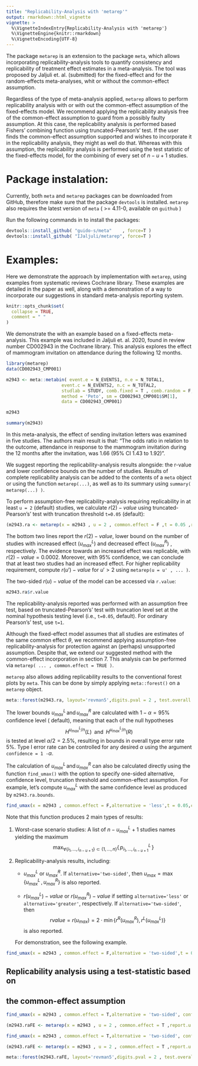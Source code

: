 ```yaml
---
title: "Replicability-Analysis with 'metarep'"
output: rmarkdown::html_vignette
vignette: >
  %\VignetteIndexEntry{Replicability-Analysis with 'metarep'}
  %\VignetteEngine{knitr::rmarkdown}
  %\VignetteEncoding{UTF-8}
---
```


The package `metarep` is an extension to the package `meta`, which allows incorporating replicability-analysis tools to quantify consistency and replicability of treatment effect estimates in a meta-analysis. The tool was proposed by Jaljuli et. al. (submitted) for the fixed-effect and for the random-effects meta-analyses, whit or without the common-effect assumption. 

Regardless of the type of meta-analysis applied, `metarep` allows to perform replicability analysis with or with out the common-effect assumption of the fixed-effects model. We recommend applying the replicability analysis free of the common-effect assumption to guard from a possibly faulty assumption. At this case, the replicability analysis is performed based Fishers' combining function using truncated-Pearson's' test. 
If the user finds the common-effect assumption supported and wishes to incorporate it in the replicability analysis, they might as well do that. Whereas with this assumption, the replicability analysis is performed using the test statistic of the fixed-effects model, for the combining of every set of $n-u+1$ studies. 

# Package instalation: 
Currently, both `meta` and `metarep` packages can be downloaded from GitHub, therefore make sure that the package `devtools` is installed. `metarep` also requires the latest version of `meta` ( >= 4.11-0, available on `guithub` )

Run the following commands in \code{console} to install the packages: 
```r
devtools::install_github( "guido-s/meta"    , force=T )
devtools::install_github( "IJaljuli/metarep", force=T )
```
# Examples:
Here we demonstrate the approach  by implementation  with `metarep`, using examples from systematic reviews Cochrane library. These examples are detailed in the paper as well, along with a demonstration of a way to incorporate our suggestions in standard meta-analysis reporting system.
```r
knitr::opts_chunk$set(
  collapse = TRUE,
  comment = " "
)
```

We demonstrate the with an example based on a fixed-effects meta-analysis. This example was included in Jaljuli et. al. 2020, found in review number CD002943 in the Cochrane library. This analysis explores the effect of mammogram invitation on attendance during the following 12 months.

```r
library(metarep)
data(CD002943_CMP001)

m2943 <- meta::metabin( event.e = N_EVENTS1, n.e = N_TOTAL1, 
                     event.c = N_EVENTS2, n.c = N_TOTAL2,
                     studlab = STUDY, comb.fixed = T , comb.random = F,
                     method = 'Peto', sm = CD002943_CMP001$SM[1],
                     data = CD002943_CMP001)

m2943

summary(m2943)
```


In this meta-analysis, the effect of sending invitation letters was examined in five studies. The authors main result is that: "The odds ratio in relation to the outcome, attendance in response to the mammogram invitation during the 12 months after the invitation, was 1.66 (95% CI 1.43 to 1.92)". 

We suggest reporting the replicability-analysis results alongside: the r-value and lower confidence bounds on the number of studies. 
Results of complete replicability analysis can be added to the contents of a `meta` object or using the function `metarep(...)`, as well as to its summary using `summary( metarep(...) )`. 

To perform assumption-free replicability-analysis requiring replicability in at least `u = 2` (default) studies, we calculate $r(2)-value$ using truncated-Pearson's' test with truncation threshold `t=0.05` (default):


```r
(m2943.ra <- metarep(x = m2943 , u = 2 , common.effect = F ,t = 0.05 ,report.u.max = T))
```
The bottom two lines report the $r(2)-value$, lower bound on the number of studies with increased effect ($u^L_{max}$) and decreased effect ($u^R_{max}$) , respectively. 
The evidence towards an increased effect was replicable, with $r(2) − value = 0.0002$. Moreover, with $95\%$ confidence, we can conclude that at least two studies had an increased effect.
For higher replicability requirement, compute $r(u')-value$ for $u'>2$ using `metarep(u = u' , ... )`.

The two-sided $r(u)-value$ of the model can be accessed via `r.value`: 
```r
m2943.ra$r.value
```

The replicability-analysis reported was performed with an assumption free test, based on truncated-Pearson's' test with truncation level set at the nominal hypothesis testing level (i.e., `t=0.05`, default). For ordinary Pearson's' test, use `t=1`. 

Although the fixed-effect model assumes that all studies are estimates of the same common effect $\theta$, we recommend applying assumption-free replicability-analysis for protection against an (perhaps) unsupported assumption. Despite that, we extend our suggested method with the common-effect incorporation in section 7. This analysis can be performed via `metarep( ... , common.effect = TRUE )`.

`metarep` also allows adding replicability results to the conventional forest plots by `meta`. This can be done by simply applying `meta::forest()` on a `metarep` object. 


```r
meta::forest(m2943.ra, layout='revman5',digits.pval = 2 , test.overall = T )
```


<!-- The computation of lower bounds on number of studies with replicability of increased \& decreased effects can be suppressed using `metarep( ... , report.u.max = FALSE )` -->


<!-- ```{r remove_bounds, fig.width=8.5, fig.height=3} -->
<!-- meta::forest( metarep(x = m2943, report.u.max = F ), -->
<!--               layout='revman5',digits.pval = 2 , test.overall = T ) -->
<!-- ``` -->


The lower bounds $u^L_{max} \, \text{and} \, u^R_{max}$ are calculated with $1-\alpha = 95\%$ confidence level ( default), meaning that each of the null hypotheses $$H^{u^L_{max}/n}(L) \;\; \text{and}\;\; H^{u^L_{max}/n}(R)$$ is tested at level $\alpha /2 = 2.5\%$, resulting in bounds in overall type error rate $5\%$. Type I error rate can be controlled for any desired $\alpha$ using the argument `confidence = 1 - `$\alpha$.

<!-- Setting `report.u.max = FALSE` can save time when one is only interested in exctracting the $r(u)-value$. The algorithm for computing $u^L_{max} \, \text{and} \, u^R_{max}$ with no assumptions has low complexity of $O( n )$ ( $n$ is the number of studies in the meta-analysis), but it can be quite much when one is performing large amount of replicability analyses at once. However, the computation of these bounds takes $O(2^n)$ if coercing the  $common-effect$ assumption in to the replicability-analysis. -->

The calculation of $u^L_{max} \, \text{and} \, u^R_{max}$ can also be calculated directly using the function `find_umax()` with the option to specify one-sided alternative, confidence level, truncation threshold and common-effect assumption.
For example, let's compute $u^L_{max}$ with the same confidence level as produced by `m2943.ra.bounds`. 
```r
find_umax(x = m2943 , common.effect = F,alternative = 'less',t = 0.05,confidence = 0.975)
```
Note that this function produces 2 main types of results: 

1. Worst-case scenario studies: A list  of $n-u_{max}^L+1$  studies names yielding the maximum
    $$\max_{\forall \{i_1,\dots , i_{n-u+1}\} \subset \{1,\dots , n\} } \{\,p^L_{i_1,\dots , i_{n-u+1}}\,\}$$
1. Replicability-analysis results, including: 

    * $u^L_{max}$ or $u^R_{max}$. If `alternative='two-sided'`, then $u_{max}=\max\{u^L_{max}\, , \, u^R_{max}\}$ is also reported.
    
    * $r(u_{max}^L)-value$ or $r(u_{max}^R)-value$  if setting `alternative='less'` or `alternative='greater'`, respectively.
      If `alternative='two-sided'`, then $$rvalue = r(u_{max}) = 2\cdot\min\{r^R(u_{max}^R) , r^L(u_{max}^L) \}$$ is also reported.
    
    For demonstration, see the following example. 
    
```r
find_umax(x = m2943 , common.effect = F,alternative = 'two-sided',t = 0.05,confidence = 0.95)
```


## Replicability analysis using a test-statistic based on
## the common-effect  assumption

```r
find_umax(x = m2943 , common.effect = T,alternative = 'two-sided', confidence = 0.95)

(m2943.raFE <- metarep(x = m2943 , u = 2 , common.effect = T ,report.u.max = T))


```



```r
find_umax(x = m2943 , common.effect = T,alternative = 'two-sided', confidence = 0.95)

(m2943.raFE <- metarep(x = m2943 , u = 2 , common.effect = T ,report.u.max = T))

meta::forest(m2943.raFE, layout='revman5',digits.pval = 2 , test.overall = T )
```

